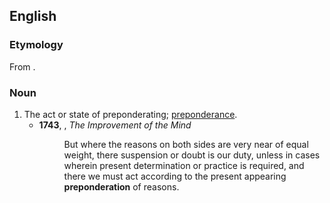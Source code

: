 ==English==

===Etymology===
From {{uder|en|la|praepondero||outweigh, turn the scale}}.

===Noun===
{{en-noun}}

# The act or state of preponderating; [[preponderance]].
#* '''1743''', {{w|Isaac Watts}}, ''The Improvement of the Mind''
#*: But where the reasons on both sides are very near of equal weight, there suspension or doubt is our duty, unless in cases wherein present determination or practice is required, and there we must act according to the present appearing '''preponderation''' of reasons.